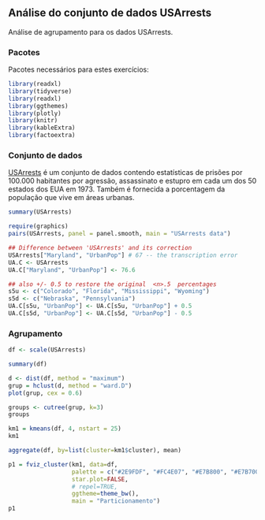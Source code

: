 ## Análise do conjunto de dados USArrests

Análise de agrupamento para os dados USArrests.

### Pacotes

Pacotes necessários para estes exercícios:

```{r warning=FALSE}
library(readxl)
library(tidyverse)
library(readxl)
library(ggthemes)
library(plotly)
library(knitr)
library(kableExtra)
library(factoextra)
```

### Conjunto de dados

[USArrests](https://www.rdocumentation.org/packages/datasets/versions/3.6.2/topics/USArrests) é um conjunto de dados contendo estatísticas de prisões por 100.000 habitantes por agressão, assassinato e estupro em cada um dos 50 estados dos EUA em 1973. Também é fornecida a porcentagem da população que vive em áreas urbanas.


```{r results=FALSE, warning=FALSE, message=FALSE}
summary(USArrests)

require(graphics)
pairs(USArrests, panel = panel.smooth, main = "USArrests data")

## Difference between 'USArrests' and its correction
USArrests["Maryland", "UrbanPop"] # 67 -- the transcription error
UA.C <- USArrests
UA.C["Maryland", "UrbanPop"] <- 76.6

## also +/- 0.5 to restore the original  <n>.5  percentages
s5u <- c("Colorado", "Florida", "Mississippi", "Wyoming")
s5d <- c("Nebraska", "Pennsylvania")
UA.C[s5u, "UrbanPop"] <- UA.C[s5u, "UrbanPop"] + 0.5
UA.C[s5d, "UrbanPop"] <- UA.C[s5d, "UrbanPop"] - 0.5
```

### Agrupamento

```{r}
df <- scale(USArrests)

summary(df)

d <- dist(df, method = "maximum")
grup = hclust(d, method = "ward.D")
plot(grup, cex = 0.6)

groups <- cutree(grup, k=3)
groups
```

```{r}
km1 = kmeans(df, 4, nstart = 25)
km1
```

```{r}
aggregate(df, by=list(cluster=km1$cluster), mean)
```

```{r}
p1 = fviz_cluster(km1, data=df,
                  palette = c("#2E9FDF", "#FC4E07", "#E7B800", "#E7B700"),
                  star.plot=FALSE,
                  # repel=TRUE,
                  ggtheme=theme_bw(),
                  main = "Particionamento")
p1
```